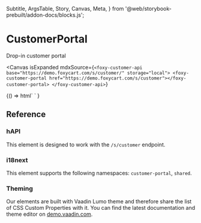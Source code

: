   Subtitle,
  ArgsTable,
  Story,
  Canvas,
  Meta,
} from '@web/storybook-prebuilt/addon-docs/blocks.js';

<Meta title="Other / CustomerPortal" />

# CustomerPortal

<Subtitle>Drop-in customer portal</Subtitle>

<Canvas
  isExpanded
  mdxSource={`
    <foxy-customer-api base="https://demo.foxycart.com/s/customer/" storage="local">
      <foxy-customer-portal href="https://demo.foxycart.com/s/customer"></foxy-customer-portal>
    </foxy-customer-api>
  `}
>
  <Story name="Playground">
    {() =>
      html`
        <demo-customer-api class="absolute inset-0 overflow-auto m-4">
          <foxy-customer-portal href="https://demo.foxycart.com/s/customer" class="min-h-full">
          </foxy-customer-portal>
        </demo-customer-api>
      `
    }
  </Story>
</Canvas>

## Reference

<ArgsTable of="foxy-customer-portal" />

### hAPI

This element is designed to work with the `/s/customer` endpoint.

### i18next

This element supports the following namespaces: `customer-portal`, `shared`.

### Theming

Our elements are built with Vaadin Lumo theme and therefore share the list of CSS Custom Properties with it. You can find the latest documentation and theme editor on [demo.vaadin.com](https://demo.vaadin.com/lumo-editor/).
